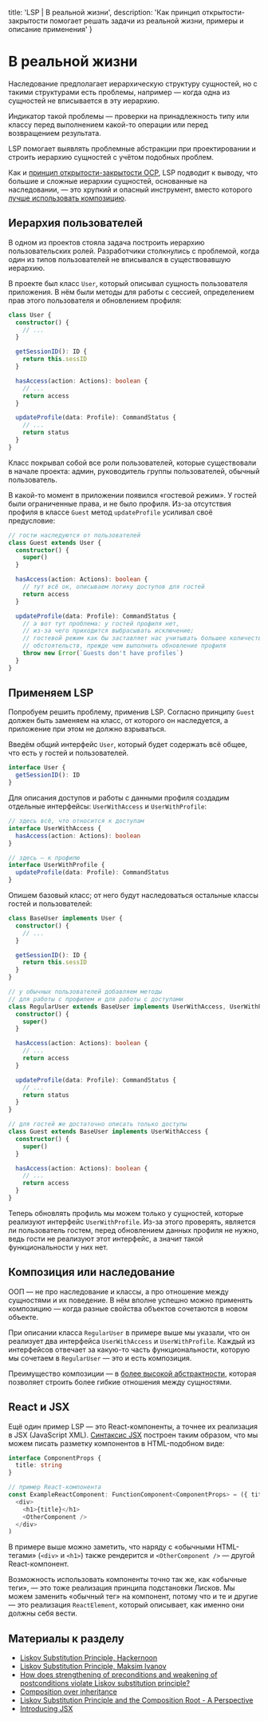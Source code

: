 
  title: 'LSP | В реальной жизни',
  description: 'Как принцип открытости-закрытости помогает решать задачи из реальной жизни, примеры и описание применения'
}


# В реальной жизни

Наследование предполагает иерархическую структуру сущностей, но с такими структурами есть проблемы, например — когда одна из сущностей не вписывается в эту иерархию.

Индикатор такой проблемы — проверки на принадлежность типу или классу перед выполнением какой-то операции или перед возвращением результата.

LSP помогает выявлять проблемные абстракции при проектировании и строить иерархию сущностей с учётом подобных проблем.

Как и [принцип открытости-закрытости OCP](/ocp), LSP подводит к выводу, что большие и сложные иерархии сущностей, основанные на наследовании, — это хрупкий и опасный инструмент, вместо которого [лучше использовать композицию](https://en.wikipedia.org/wiki/Composition_over_inheritance).

## Иерархия пользователей

В одном из проектов стояла задача построить иерархию пользовательских ролей. Разработчики столкнулись с проблемой, когда один из типов пользователей не вписывался в существовавшую иерархию.

В проекте был класс `User`, который описывал сущность пользователя приложения. В нём были методы для работы с сессией, определением прав этого пользователя и обновлением профиля:

```ts
class User {
  constructor() {
    // ...
  }

  getSessionID(): ID {
    return this.sessID
  }

  hasAccess(action: Actions): boolean {
    // ...
    return access
  }

  updateProfile(data: Profile): CommandStatus {
    // ...
    return status
  }
}
```

Класс покрывал собой все роли пользователей, которые существовали в начале проекта: админ, руководитель группы пользователей, обычный пользователь.

В какой-то момент в приложении появился «гостевой режим». У гостей были ограниченные права, и не было профиля. Из-за отсутствия профиля в классе `Guest` метод `updateProfile` усиливал своё предусловие:

```ts
// гости наследуются от пользователей
class Guest extends User {
  constructor() {
    super()
  }

  hasAccess(action: Actions): boolean {
    // тут всё ок, описываем логику доступов для гостей
    return access
  }

  updateProfile(data: Profile): CommandStatus {
    // а вот тут проблема: у гостей профиля нет,
    // из-за чего приходится выбрасывать исключение;
    // гостевой режим как бы заставляет нас учитывать большее количество
    // обстоятельств, прежде чем выполнить обновление профиля
    throw new Error(`Guests don't have profiles`)
  }
}
```

## Применяем LSP

Попробуем решить проблему, применив LSP. Согласно принципу `Guest` должен быть заменяем на класс, от которого он наследуется, а приложение при этом не должно взрываться.

Введём общий интерфейс `User`, который будет содержать всё общее, что есть у гостей и пользователей.

```ts
interface User {
  getSessionID(): ID
}
```

Для описания доступов и работы с данными профиля создадим отдельные интерфейсы: `UserWithAccess` и `UserWithProfile`:

```ts
// здесь всё, что относится к доступам
interface UserWithAccess {
  hasAccess(action: Actions): boolean
}

// здесь — к профилю
interface UserWithProfile {
  updateProfile(data: Profile): CommandStatus
}
```

Опишем базовый класс; от него будут наследоваться остальные классы гостей и пользователей:

```ts
class BaseUser implements User {
  constructor() {
    // ...
  }

  getSessionID(): ID {
    return this.sessID
  }
}

// у обычных пользователей добавляем методы
// для работы с профилем и для работы с доступами
class RegularUser extends BaseUser implements UserWithAccess, UserWithProfile {
  constructor() {
    super()
  }

  hasAccess(action: Actions): boolean {
    // ...
    return access
  }

  updateProfile(data: Profile): CommandStatus {
    // ...
    return status
  }
}

// для гостей же достаточно описать только доступы
class Guest extends BaseUser implements UserWithAccess {
  constructor() {
    super()
  }

  hasAccess(action: Actions): boolean {
    // ...
    return access
  }
}
```

Теперь обновлять профиль мы можем только у сущностей, которые реализуют интерфейс `UserWithProfile`. Из-за этого проверять, является ли пользователь гостем, перед обновлением данных профиля не нужно, ведь гости не реализуют этот интерфейс, а значит такой функциональности у них нет.

## Композиция или наследование

ООП — не про наследование и классы, а про отношение между сущностями и их поведение. В нём вполне успешно можно применять композицию — когда разные свойства объектов сочетаются в новом объекте.

При описании класса `RegularUser` в примере выше мы указали, что он реализует два интерфейса `UserWithAccess` и `UserWithProfile`. Каждый из интерфейсов отвечает за какую-то часть функциональности, которую мы сочетаем в `RegularUser` — это и есть композиция.

Преимущество композиции — в [более высокой абстрактности](https://en.wikipedia.org/wiki/Composition_over_inheritance), которая позволяет строить более гибкие отношения между сущностями.

## React и JSX

Ещё один пример LSP — это React-компоненты, а точнее их реализация в JSX (JavaScript XML). [Синтаксис JSX](https://ru.reactjs.org/docs/introducing-jsx.html) построен таким образом, что мы можем писать разметку компонентов в HTML-подобном виде:

```ts
interface ComponentProps {
  title: string
}

// пример React-компонента
const ExampleReactComponent: FunctionComponent<ComponentProps> = ({ title }) => (
  <div>
    <h1>{title}</h1>
    <OtherComponent />
  </div>
)
```

В примере выше можно заметить, что наряду с «обычными HTML-тегами» (`<div>` и `<h1>`) также рендерится и `<OtherComponent />` — другой React-компонент.

Возможность использовать компоненты точно так же, как «обычные теги», — это тоже реализация принципа подстановки Лисков. Мы можем заменить «обычный тег» на компонент, потому что и те и другие — это реализация `ReactElement`, который описывает, как именно они должны себя вести.

## Материалы к разделу
- [Liskov Substitution Principle, Hackernoon](https://hackernoon.com/liskov-substitution-principle-a982551d584a)
- [Liskov Substitution Principle, Maksim Ivanov](https://maksimivanov.com/posts/liskov-substitution-principle/)
- [How does strengthening of preconditions and weakening of postconditions violate Liskov substitution principle?](https://softwareengineering.stackexchange.com/questions/187613/how-does-strengthening-of-preconditions-and-weakening-of-postconditions-violate)
- [Composition over inheritance](https://en.wikipedia.org/wiki/Composition_over_inheritance)
- [Liskov Substitution Principle and the Composition Root - A Perspective](https://www.dotnetcurry.com/patterns-practices/1259/liskov-substitution-principle-perspective)
- [Introducing JSX](https://reactjs.org/docs/introducing-jsx.html)
